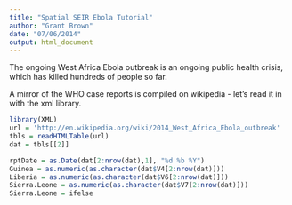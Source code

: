 ```yaml
---
title: "Spatial SEIR Ebola Tutorial"
author: "Grant Brown"
date: "07/06/2014"
output: html_document
---
```


The ongoing West Africa Ebola outbreak is an ongoing public health crisis, which 
has killed hundreds of people so far. 


A mirror of the WHO case reports is compiled on wikipedia - let's
read it in with the xml library. 
  
```r
library(XML)
url = 'http://en.wikipedia.org/wiki/2014_West_Africa_Ebola_outbreak'
tbls = readHTMLTable(url)
dat = tbls[[2]]

rptDate = as.Date(dat[2:nrow(dat),1], "%d %b %Y")
Guinea = as.numeric(as.character(dat$V4[2:nrow(dat)]))
Liberia = as.numeric(as.character(dat$V6[2:nrow(dat)]))
Sierra.Leone = as.numeric(as.character(dat$V7[2:nrow(dat)]))
Sierra.Leone = ifelse

```
